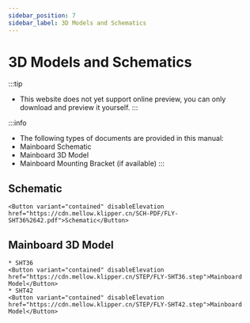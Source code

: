 ```yaml
---
sidebar_position: 7
sidebar_label: 3D Models and Schematics
---
```





# 3D Models and Schematics


:::tip
* This website does not yet support online preview, you can only download and preview it yourself.
:::

:::info
* The following types of documents are provided in this manual:
* Mainboard Schematic
* Mainboard 3D Model
* Mainboard Mounting Bracket (if available)
:::

## Schematic

    <Button variant="contained" disableElevation href="https://cdn.mellow.klipper.cn/SCH-PDF/FLY-SHT36%2642.pdf">Schematic</Button>


## Mainboard 3D Model
    * SHT36
    <Button variant="contained" disableElevation href="https://cdn.mellow.klipper.cn/STEP/FLY-SHT36.step">Mainboard Model</Button>
    * SHT42
    <Button variant="contained" disableElevation href="https://cdn.mellow.klipper.cn/STEP/FLY-SHT42.step">Mainboard Model</Button>